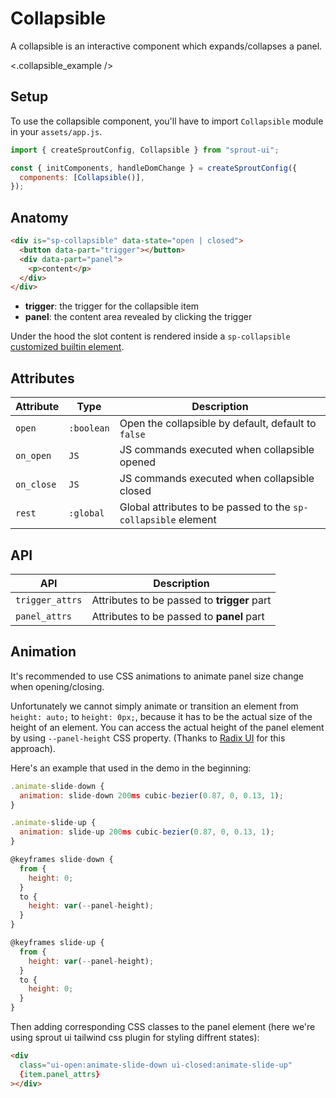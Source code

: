 # Collapsible

A collapsible is an interactive component which expands/collapses a panel.

<div>
  <.collapsible_example />
</div>

## Setup

To use the collapsible component, you'll have to import `Collapsible` module in your `assets/app.js`.

```js
import { createSproutConfig, Collapsible } from "sprout-ui";

const { initComponents, handleDomChange } = createSproutConfig({
  components: [Collapsible()],
});
```

## Anatomy

```html
<div is="sp-collapsible" data-state="open | closed">
  <button data-part="trigger"></button>
  <div data-part="panel">
    <p>content</p>
  </div>
</div>
```

- **trigger**: the trigger for the collapsible item
- **panel**: the content area revealed by clicking the trigger

Under the hood the slot content is rendered inside a `sp-collapsible` [customized builtin element](https://developer.mozilla.org/en-US/docs/Web/Web_Components/Using_custom_elements#high-level_view).

## Attributes

| Attribute  | Type       | Description                                                    |
| ---------- | ---------- | -------------------------------------------------------------- |
| `open`     | `:boolean` | Open the collapsible by default, default to `false`            |
| `on_open`  | `JS`       | JS commands executed when collapsible opened                   |
| `on_close` | `JS`       | JS commands executed when collapsible closed                   |
| `rest`     | `:global`  | Global attributes to be passed to the `sp-collapsible` element |

## API

| API             | Description                                 |
| --------------- | ------------------------------------------- |
| `trigger_attrs` | Attributes to be passed to **trigger** part |
| `panel_attrs`   | Attributes to be passed to **panel** part   |

## Animation

It's recommended to use CSS animations to animate panel size change when opening/closing.

Unfortunately we cannot simply animate or transition an element from `height: auto;` to `height: 0px;`, because it has to be the actual size of the height of an element. You can access the actual height of the panel element by using `--panel-height` CSS property. (Thanks to [Radix UI](https://www.radix-ui.com/docs/primitives/components/accordion) for this approach).

Here's an example that used in the demo in the beginning:

```js
.animate-slide-down {
  animation: slide-down 200ms cubic-bezier(0.87, 0, 0.13, 1);
}

.animate-slide-up {
  animation: slide-up 200ms cubic-bezier(0.87, 0, 0.13, 1);
}

@keyframes slide-down {
  from {
    height: 0;
  }
  to {
    height: var(--panel-height);
  }
}

@keyframes slide-up {
  from {
    height: var(--panel-height);
  }
  to {
    height: 0;
  }
}
```

Then adding corresponding CSS classes to the panel element (here we're using sprout ui tailwind css plugin for styling diffrent states):

```html
<div
  class="ui-open:animate-slide-down ui-closed:animate-slide-up"
  {item.panel_attrs}
></div>
```
